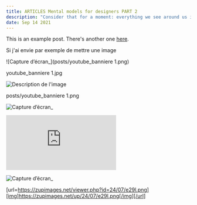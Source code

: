 ```yaml
---
title: ARTICLES Mental models for designers PART 2
description: "Consider that for a moment: everything we see around us is assumed to have had a cause and is contingent upon."
date: Sep 14 2021
---
```


This is an example post. There's another one [here](/posts/example-post).


Si j'ai envie par exemple de mettre une image 



![Capture d’écran_](posts/youtube_banniere 1.png)


 youtube_banniere 1.jpg

<img src="https://zupimages.net/viewer.php?id=24/07/e29l.png" alt="Description de l'image">

posts/youtube_banniere 1.png

![Capture d’écran_](/home/xkm/Téléchargements/arbre.png)


![Capture d’écran_](https://zupimages.net/viewer.php?id=24/07/e29l.png)

![Capture d’écran_](https://zupimages.net/up/24/07/e29l.png)

[url=https://zupimages.net/viewer.php?id=24/07/e29l.png][img]https://zupimages.net/up/24/07/e29l.png[/img][/url]

<a href="https://zupimages.net/viewer.php?id=24/07/e29l.png"><img src="https://zupimages.net/up/24/07/e29l.png" alt="" /></a>
